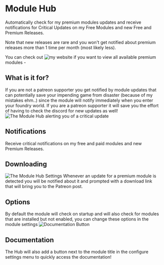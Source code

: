 
# Module Hub

Automatically check for my premium modules updates and receive
notifications for Critical Updates on my Free Modules and new Free and
Premium Releases.

Note that new releases are rare and you won't get notified about premium
releases more than 1 time per month (most likely less).

You can check out ![my website](https://theripper93.com/) if you want to view all available premium modules -

## What is it for?

If you are not a patreon supporter you get notified by module updates
that can potentially save your impending game from disaster (because of
my mistakes ehm..) since the module will notify immediately when you
enter your foundry world. If you are a patreon supporter it will save
you the effort of having to check the discord for new updates as well\!
![The Module Hub alerting you of a critical update](Phnotif.png 'The Module Hub allerting you of a critical update')

## Notifications

Receive critical notifications on my free and paid modules and new
Premium Releases.

## Downloading

![The Module Hub Settings](Phsettings.png 'The Module Hub Settings')
Whenever an update for a premium module is detected you will be notified
about it and prompted with a download link that will bring you to the
Patreon post.

## Options

By default the module will check on startup and will also check for
modules that are installed but not enabled, you can change these options
in the module settings ![Documentation Button](Hubdocs.png 'Documentation Button')

## Documentation

The Hub will also add a button next to the module title in the configure
settings menu to quickly access the documentation\!
